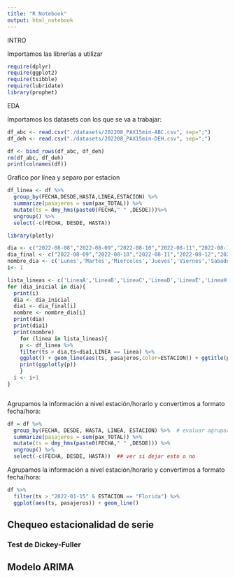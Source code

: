 ```yaml
---
title: "R Notebook"
output: html_notebook
---
```


INTRO

Importamos las librerías a utilizar

```r
require(dplyr)
require(ggplot2)
require(tsibble)
require(lubridate)
library(prophet)
```

EDA





Importamos los datasets con los que se va a trabajar:

```r
df_abc <- read.csv("./datasets/202208_PAX15min-ABC.csv", sep=";")
df_deh <- read.csv("./datasets/202208_PAX15min-DEH.csv", sep=";")

df <- bind_rows(df_abc, df_deh)
rm(df_abc, df_deh)
print(colnames(df))

```
Grafico por línea y separo por estacion

```r
df_linea <- df %>% 
  group_by(FECHA,DESDE,HASTA,LINEA,ESTACION) %>% 
  summarize(pasajeros = sum(pax_TOTAL)) %>% 
  mutate(ts = dmy_hms(paste0(FECHA," " ,DESDE)))%>%
  ungroup() %>% 
  select(-c(FECHA, DESDE, HASTA))
```
```r
library(plotly)

dia <- c("2022-08-08","2022-08-09","2022-08-10","2022-08-11","2022-08-12","2022-08-13","2022-08-14")
dia_final <- c("2022-08-09","2022-08-10","2022-08-11","2022-08-12","2022-08-13","2022-08-14","2022-08-15")
nombre_dia <- c('Lunes','Martes','Miercoles','Jueves','Viernes','Sabado','Domingo')
i<- 1

lista_lineas <- c('LineaA','LineaB','LineaC','LineaD','LineaE','LineaH')
for (dia_inicial in dia){
  print(i)
  dia <- dia_inicial
  dia1 <- dia_final[i]
  nombre <- nombre_dia[i]
  print(dia)
  print(dia1)
  print(nombre)
    for (linea in lista_lineas){
    p <- df_linea %>%
    filter(ts > dia,ts<dia1,LINEA == linea) %>%
    ggplot() + geom_line(aes(ts, pasajeros,color=ESTACION)) + ggtitle(paste('Pasajeros para el dia',nombre,'en',linea,sep=" "))
    print(ggplotly(p))
    }
  i <- i+1
}



```


Agrupamos la información a nivel estación/horario y convertimos a formato fecha/hora:

```r
df = df %>%
  group_by(FECHA, DESDE, HASTA, LINEA, ESTACION) %>%  # evaluar agrupar a nivel linea y quedarse con una única línea para el análisis
  summarize(pasajeros = sum(pax_TOTAL)) %>%
  mutate(ts = dmy_hms(paste0(FECHA," " ,DESDE))) %>%
  ungroup() %>%
  select(-c(FECHA, DESDE, HASTA))  ## ver si dejar esto o no
```


Agrupamos la información a nivel estación/horario y convertimos a formato fecha/hora:

```r
df %>%
  filter(ts > "2022-01-15" & ESTACION == "Florida") %>%
  ggplot(aes(ts, pasajeros)) + geom_line()
```


## Chequeo estacionalidad de serie

### Test de Dickey-Fuller




## Modelo ARIMA



